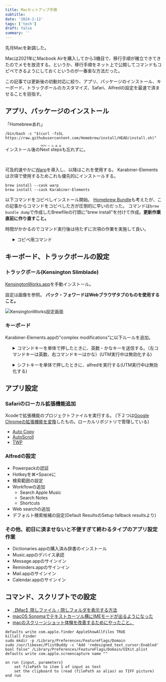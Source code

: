 ```yaml
---
title: Macセットアップ手順
subtitle: 
date: '2024-2-12'
tags: ['tech']
draft: false
summary: ''
---
```


先月Macを新調した。

Macは2021年にMacbook Airを購入してから3機目で、移行手順が確立できてきたのでメモを放流する。というか、移行手順をネット上で公開してコマンドもコピペできるようにしておくというのが一番楽な方法だった。

この記事では更新後の初動対応に絞り、アプリ、パッケージのインストール、キーボード、トラックボールのカスタマイズ、Safari、Alfredの設定を最速で済ませることを目指す。

<TOCInline toc={props.toc} asDisclosure />

## アプリ、パッケージのインストール

「Homebrewあれ」

```:Terminal.app
/bin/bash -c "$(curl -fsSL https://raw.githubusercontent.com/Homebrew/install/HEAD/install.sh)"
```

インストール後の<ruby>Next steps<rt>PATHへの追加</rt></ruby>も忘れずに。

<br/>

可及的速やかに[Warp](https://www.warp.dev)を導入し、以降はこれを使用する。
Karabiner-Elementsは次項で使用するためこれも優先的にインストールする。

```:Terminal.app
brew install --cask warp
brew install --cask Karabiner-Elements
```

以下コマンドをコピペしインストール開始。
[Homebrew Bundle](https://github.com/Homebrew/homebrew-bundle)も考えたが、この記事からコマンドをコピペした方が圧倒的に早いのだった。
コマンドは`brew bundle dump`で作成したBrewfileの行頭に"brew install"を付けて作成。**更新作業直前に作り直すこと。**

時間がかかるのでコマンド実行後は待たずに次項の作業を実施して良い。

<ul>
    <details close>
        <summary>コピペ用コマンド</summary>

```:Warp.app
brew install "ffmpeg"
brew install "git"
brew install "mas"
brew install "node"
brew install "php"
brew install "python"
brew install --cask "adobe-acrobat-reader"
brew install --cask "alfred"
brew install --cask "deepl"
brew install --cask "docker"
brew install --cask "firefox"
brew install --cask "github"
brew install --cask "google-chrome"
brew install --cask "google-drive"
brew install --cask "iterm2"
brew install --cask "karabiner-elements"
brew install --cask "libreoffice"
brew install --cask "microsoft-edge"
brew install --cask "obs"
brew install --cask "utm"
brew install --cask "visual-studio-code"
brew install --cask "vlc"
brew install --cask "wacom-tablet"
brew install --cask "warp"
brew install --cask "zoom"
brew install --mas "AdGuard for Safari", id: 1440147259
brew install --mas "Colibri", id: 1178295426
brew install --mas "Dark Reader for Safari", id: 1438243180
brew install --mas "GarageBand", id: 682658836
brew install --mas "iMovie", id: 408981434
brew install --mas "Keepa - Price Tracker", id: 1533805339
brew install --mas "Keynote", id: 409183694
brew install --mas "Kindle", id: 302584613
brew install --mas "LINE", id: 539883307
brew install --mas "Macgo Blu-ray Player Pro", id: 1403952861
brew install --mas "Magnet", id: 441258766
brew install --mas "Numbers", id: 409203825
brew install --mas "Pages", id: 409201541
brew install --mas "PixelFinder", id: 1512540355
brew install --mas "Xcode", id: 497799835
brew install --mas "デスクトップ時計", id: 894760156
brew install --mas "辞書 by 物書堂", id: 1380563956
```

    </details>
</ul>

## キーボード、トラックボールの設定

### トラックボール(Kensington Slimblade)

[KensingtonWorks.app](https://www.kensington.com/software/kensingtonworks/)を手動インストール。

設定は画像を参照。
**バック・フォワードはWebブラウザタブのものを使用すること。**

![KensingtonWorks設定画面](https://cdn-ak.f.st-hatena.com/images/fotolife/R/ReijiE/20240211/20240211170532.png)

### キーボード

Karabiner-Elements.appの"complex modifications"に以下ルールを追加。

<ul>
    <details close>
        <summary>コマンドキーを単体で押したときに、英数・かなキーを送信する。（左コマンドキーは英数、右コマンドキーはかな）(UTM実行中は無効化する)</summary>

```
{
    "description": "コマンドキーを単体で押したときに、英数・かなキーを送信する。（左コマンドキーは英数、右コマンドキーはかな）(UTM実行中は無効化する) (rev 3)",
    "manipulators": [
        {
            "conditions": [
                {
                    "bundle_identifiers": [
                        "^com\\.utmapp\\.UTM$"
                    ],
                    "file_paths": [
                        "/Applications/UTM.app/Contents/MacOS/UTM"
                    ],
                    "type": "frontmost_application_unless"
                }
            ],
            "from": {
                "key_code": "left_command",
                "modifiers": {
                    "optional": [
                        "any"
                    ]
                }
            },
            "parameters": {
                "basic.to_if_held_down_threshold_milliseconds": 100
            },
            "to": [
                {
                    "key_code": "left_command",
                    "lazy": true
                }
            ],
            "to_if_alone": [
                {
                    "key_code": "japanese_eisuu"
                }
            ],
            "to_if_held_down": [
                {
                    "key_code": "left_command"
                }
            ],
            "type": "basic"
        },
        {
            "conditions": [
                {
                    "bundle_identifiers": [
                        "^com\\.utmapp\\.UTM$"
                    ],
                    "file_paths": [
                        "/Applications/UTM.app/Contents/MacOS/UTM"
                    ],
                    "type": "frontmost_application_unless"
                }
            ],
            "from": {
                "key_code": "right_command",
                "modifiers": {
                    "optional": [
                        "any"
                    ]
                }
            },
            "parameters": {
                "basic.to_if_held_down_threshold_milliseconds": 100
            },
            "to": [
                {
                    "key_code": "right_command",
                    "lazy": true
                }
            ],
            "to_if_alone": [
                {
                    "key_code": "japanese_kana"
                }
            ],
            "to_if_held_down": [
                {
                    "key_code": "right_command"
                }
            ],
            "type": "basic"
        }
    ]
}
```

    </details>
</ul>

<ul>
    <details close>
        <summary>シフトキーを単体で押したときに、alfredを実行する(UTM実行中は無効化する)</summary>


```
{
    "description": "シフトキーを単体で押したときに、alfredを実行する(UTM実行中は無効化する)",
    "manipulators": [
        {
            "conditions": [
                {
                    "bundle_identifiers": [
                        "^com\\.utmapp\\.UTM$"
                    ],
                    "file_paths": [
                        "/Applications/UTM.app/Contents/MacOS/UTM"
                    ],
                    "type": "frontmost_application_unless"
                }
            ],
            "from": {
                "key_code": "left_shift",
                "modifiers": {
                    "optional": [
                        "any"
                    ]
                }
            },
            "parameters": {
                "basic.to_if_held_down_threshold_milliseconds": 100
            },
            "to": [
                {
                    "key_code": "left_shift",
                    "lazy": true
                }
            ],
            "to_if_alone": [
                {
                    "key_code": "spacebar",
                    "modifiers": [
                        "command"
                    ]
                }
            ],
            "to_if_held_down": [
                {
                    "key_code": "left_shift"
                }
            ],
            "type": "basic"
        },
        {
            "conditions": [
                {
                    "bundle_identifiers": [
                        "^com\\.utmapp\\.UTM$"
                    ],
                    "file_paths": [
                        "/Applications/UTM.app/Contents/MacOS/UTM"
                    ],
                    "type": "frontmost_application_unless"
                }
            ],
            "from": {
                "key_code": "right_shift",
                "modifiers": {
                    "optional": [
                        "any"
                    ]
                }
            },
            "parameters": {
                "basic.to_if_held_down_threshold_milliseconds": 100
            },
            "to": [
                {
                    "key_code": "right_shift",
                    "lazy": true
                }
            ],
            "to_if_alone": [
                {
                    "key_code": "spacebar",
                    "modifiers": [
                        "command"
                    ]
                }
            ],
            "to_if_held_down": [
                {
                    "key_code": "right_shift"
                }
            ],
            "type": "basic"
        }
    ]
}
```

    </details>
</ul>

## アプリ設定

### Safariのローカル拡張機能追加

Xcodeで拡張機能のプロジェクトファイルを実行する。
(下２つは[Google Chromeの拡張機能を変換](https://developer.apple.com/jp/news/?id=qiz0arxc)したもの。ローカルリポジトリで管理している)

- [Auto Copy](https://github.com/reiji990/Safari-Auto-Copy-extension)
- [AutoScroll](https://github.com/reiji990/Life/tree/main/code/AutoScroll)
- [TWP](https://github.com/reiji990/Life/tree/main/code/TWP%20-%20Translate%20Web%20Pages%202)

### Alfredの設定
- Powerpackの認証
- Hotkeyを⌘+Spaceに
- 検索範囲の設定
- Workflowの追加
  - Search Apple Music
  - Search Notes
  - Shortcuts
- Web searchの追加
- デフォルト検索候補の設定(Default ResultsのSetup fallback resultsより)

### その他、初日に済ませないと不便すぎて終わるタイプのアプリ設定作業

- Dictionaries.appの購入済み辞書のインストール
- Music.appのデバイス承認
- Message.appのサインイン
- Reminders.appのサインイン
- Mail.appのサインイン
- Calendar.appのサインイン

## コマンド、スクリプトでの設定

- [【Mac】隠しファイル・隠しフォルダを表示する方法](https://qiita.com/TsukasaHasegawa/items/fa8e783a556dc1a08f51)
- [macOS Sonomaでテキストカーソル横にIMEモードが出るようになった](https://zenn.dev/nemolize/articles/a6ee70078051e3)
- [macのスクリーンショット体験を改善するためにやったこと。](https://zenn.dev/masaaania/articles/fabfe969f4f0e3)

```:Warp.app
defaults write com.apple.finder AppleShowAllFiles TRUE
killall Finder
sudo mkdir -p /Library/Preferences/FeatureFlags/Domain
sudo /usr/libexec/PlistBuddy -c "Add 'redesigned_text_cursor:Enabled' bool false" /Library/Preferences/FeatureFlags/Domain/UIKit.plist
defaults write com.apple.screencapture name ""
```

```:Automator.app
on run {input, parameters}
	set filePath to item 1 of input as text
	set the clipboard to (read (filePath as alias) as TIFF picture)
end run
```

